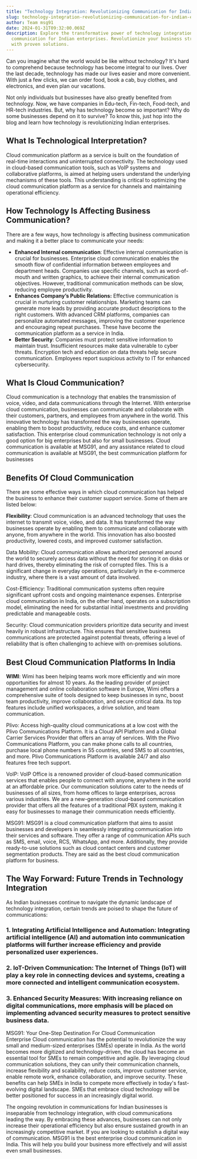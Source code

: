 ```yaml
---
title: "Technology Integration: Revolutionizing Communication for Indian Enterprises"
slug: technology-integration-revolutionizing-communication-for-indian-enterprises
author: Team msg91
date: 2024-01-31T09:32:00.069Z
description: Explore the transformative power of technology integration in
  communication for Indian enterprises. Revolutionize your business strategy
  with proven solutions.
---
```

Can you imagine what the world would be like without technology? It's hard to comprehend because technology has become integral to our lives. Over the last decade, technology has made our lives easier and more convenient. With just a few clicks, we can order food, book a cab, buy clothes, and electronics, and even plan our vacations.



Not only individuals but businesses have also greatly benefited from technology. Now, we have companies in Edu-tech, Fin-tech, Food-tech, and HR-tech industries. But, why has technology become so important? Why do some businesses depend on it to survive? To know this, just hop into the blog and learn how technology is revolutionizing Indian enterprises.  

## What Is Technological Interpretation?

Cloud communication platform as a service is built on the foundation of real-time interactions and uninterrupted connectivity. The technology used in cloud-based communication tools, such as VoIP systems and collaborative platforms, is aimed at helping users understand the underlying mechanisms of these tools. This understanding is critical to optimizing the cloud communication platform as a service for channels and maintaining operational efficiency.

## How Technology Is Affecting Business Communication?

There are a few ways, how technology is affecting business communication and making it a better place to communicate your needs:



* **Enhanced Internal communication**: Effective internal communication is crucial for businesses. Enterprise cloud communication enables the smooth flow of confidential information between employees and department heads. Companies use specific channels, such as word-of-mouth and written graphics, to achieve their internal communication objectives. However, traditional communication methods can be slow, reducing employee productivity. 
* **Enhances Company’s Public Relations:** Effective communication is crucial in nurturing customer relationships. Marketing teams can generate more leads by providing accurate product descriptions to the right customers. With advanced CRM platforms, companies can personalize automated messages, improving the customer experience and encouraging repeat purchases. These have become the communication platform as a service in India. 
* **Better Security**: Companies must protect sensitive information to maintain trust. Insufficient resources make data vulnerable to cyber threats. Encryption tech and education on data threats help secure communication. Employees report suspicious activity to IT for enhanced cybersecurity.

## What Is Cloud Communication?

Cloud communication is a technology that enables the transmission of voice, video, and data communications through the Internet. With enterprise cloud communication, businesses can communicate and collaborate with their customers, partners, and employees from anywhere in the world. This innovative technology has transformed the way businesses operate, enabling them to boost productivity, reduce costs, and enhance customer satisfaction. This enterprise cloud communication technology is not only a good option for big enterprises but also for small businesses. Cloud communication is available at MSG91, and any assistance related to cloud communication is available at MSG91, the best communication platform for businesses 

## Benefits Of Cloud Communication 

There are some effective ways in which cloud communication has helped the business to enhance their customer support service. Some of them are listed below: 

**Flexibility**: Cloud communication is an advanced technology that uses the internet to transmit voice, video, and data. It has transformed the way businesses operate by enabling them to communicate and collaborate with anyone, from anywhere in the world. This innovation has also boosted productivity, lowered costs, and improved customer satisfaction.

Data Mobility: Cloud communication allows authorized personnel around the world to securely access data without the need for storing it on disks or hard drives, thereby eliminating the risk of corrupted files. This is a significant change in everyday operations, particularly in the e-commerce industry, where there is a vast amount of data involved.

Cost-Efficiency: Traditional communication systems often require significant upfront costs and ongoing maintenance expenses. Enterprise cloud communication in India, on the other hand, operates on a subscription model, eliminating the need for substantial initial investments and providing predictable and manageable costs.

Security: Cloud communication providers prioritize data security and invest heavily in robust infrastructure. This ensures that sensitive business communications are protected against potential threats, offering a level of reliability that is often challenging to achieve with on-premises solutions.

## Best Cloud Communication Platforms In India 

**WIMI**: Wimi has been helping teams work more efficiently and win more opportunities for almost 10 years. As the leading provider of project management and online collaboration software in Europe, Wimi offers a comprehensive suite of tools designed to keep businesses in sync, boost team productivity, improve collaboration, and secure critical data. Its top features include unified workspaces, a drive solution, and team communication.

Plivo: Access high-quality cloud communications at a low cost with the Plivo Communications Platform. It is a Cloud API Platform and a Global Carrier Services Provider that offers an array of services. With the Plivo Communications Platform, you can make phone calls to all countries, purchase local phone numbers in 55 countries, send SMS to all countries, and more. Plivo Communications Platform is available 24/7 and also features free tech support.

VoIP: VoIP Office is a renowned provider of cloud-based communication services that enables people to connect with anyone, anywhere in the world at an affordable price. Our communication solutions cater to the needs of businesses of all sizes, from home offices to large enterprises, across various industries. We are a new-generation cloud-based communication provider that offers all the features of a traditional PBX system, making it easy for businesses to manage their communication needs efficiently.

MSG91: MSG91 is a cloud communication platform that aims to assist businesses and developers in seamlessly integrating communication into their services and software. They offer a range of communication APIs such as SMS, email, voice, RCS, WhatsApp, and more. Additionally, they provide ready-to-use solutions such as cloud contact centers and customer segmentation products. They are said as the best cloud communication platform for business.

## The Way Forward: Future Trends in Technology Integration



As Indian businesses continue to navigate the dynamic landscape of technology integration, certain trends are poised to shape the future of communications:

### 1. Integrating Artificial Intelligence and Automation: Integrating artificial intelligence (AI) and automation into communication platforms will further increase efficiency and provide personalized user experiences.

### 2. IoT-Driven Communication: The Internet of Things (IoT) will play a key role in connecting devices and systems, creating a more connected and intelligent communication ecosystem.

### 3. Enhanced Security Measures: With increasing reliance on digital communications, more emphasis will be placed on implementing advanced security measures to protect sensitive business data.



MSG91: Your One-Step Destination For Cloud Communication\
Enterprise Cloud communication has the potential to revolutionize the way small and medium-sized enterprises (SMEs) operate in India. As the world becomes more digitized and technology-driven, the cloud has become an essential tool for SMEs to remain competitive and agile. By leveraging cloud communication solutions, they can unify their communication channels, increase flexibility and scalability, reduce costs, improve customer service, enable remote work, enhance collaboration, and improve security. These benefits can help SMEs in India to compete more effectively in today's fast-evolving digital landscape. SMEs that embrace cloud technology will be better positioned for success in an increasingly digital world.



The ongoing revolution in communications for Indian businesses is inseparable from technology integration, with cloud communications leading the way. By embracing these advances, businesses can not only increase their operational efficiency but also ensure sustained growth in an increasingly competitive market. If you are looking to establish a digital way of communication. MSG91 is the best enterprise cloud communication in India. This will help you build your business more effectively and will assist even small businesses.